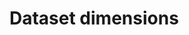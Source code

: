 # Dataset dimensions 

<!-- ### Data type -->

<!-- Longline fleets operating in the high seas shall provide provisional data for the previous year no later than 30 June. Final data shall be submitted no later than 30 December. All other fleets (including supply vessels) shall submit their final data for the previous year no later -->
<!-- than 30 June. -->

<!-- ### Data sources -->

<!-- Indicates where and by whom the information used to monitor fishing activities for the estimation of fisheries statistics is collected (e.g. Amounts as recorded in the vessel fishing logbook, Catch-and-effort data collected by scientific observers, Individual fish lengths /weights monitored at the landing place by staff from research institutions) -->

<!-- ### Data processing -->

<!-- Refers to the type of processing or estimation method applied to raw information (e.g. Retained catches derived from catch assessment survey data, Catch-and-effort by species adjusted by using the size samples available for each trip (or alternative time-area strata), Total enumeration of individual fish lengths /weights (no estimation required). -->

<!-- ### Data raising -->

<!-- Call for the level of raising applied to the data, to understand the level of representativeness that this data have with respect to the total catches and effort. -->

<!-- ### Coverage rate -->

<!-- Refers to metrics used to determine the proportion that the amount of fish (number or weight) or fishing effort monitored (sampled) represents of the total (number or weight) or estimated fishing effort of each stratum for a given dataset. -->

<!-- ### Data type -->

<!-- Longline fleets operating in the high seas shall provide provisional data for the previous year no later than 30 June. Final data shall be submitted no later than 30 December. All other fleets (including supply vessels) shall submit their final data for the previous year no later -->
<!-- than 30 June. -->

<!-- ### Data sources -->

<!-- Indicates where and by whom the information used to monitor fishing activities for the estimation of fisheries statistics is collected (e.g. Amounts as recorded in the vessel fishing logbook, Catch-and-effort data collected by scientific observers, Individual fish lengths /weights monitored at the landing place by staff from research institutions) -->

<!-- ### Data processing -->

<!-- Refers to the type of processing or estimation method applied to raw information (e.g. Retained catches derived from catch assessment survey data, Catch-and-effort by species adjusted by using the size samples available for each trip (or alternative time-area strata), Total enumeration of individual fish lengths /weights (no estimation required). -->

<!-- ### Data raising -->

<!-- Call for the level of raising applied to the data, to understand the level of representativeness that this data have with respect to the total catches and effort. -->

<!-- ### Coverage rate -->

<!-- Refers to metrics used to determine the proportion that the amount of fish (number or weight) or fishing effort monitored (sampled) represents of the total (number or weight) or estimated fishing effort of each stratum for a given dataset. -->
